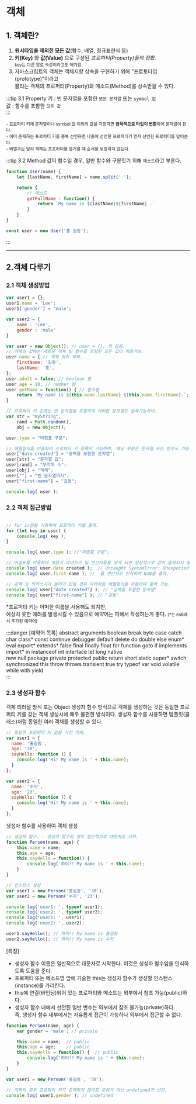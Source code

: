 # 객체

## 1. 객체란?
1. **원시타입을 제외한 모든 값**(함수, 배열, 정규표현식 등)
2. **키(Key)** 와 **값(Value)** 으로 구성된 *프로퍼티(Property)들의 집합*.<br /><small>key는 다른 말로 속성이라고도 애기함.</small>
3. 자바스크립트의 객체는 객체지향 상속을 구현하기 위해 "프로토타입(prototype)"이라고  
불리는 객체의 프로퍼티(Property)와 메소드(Method)를 상속받을 수 있다.
    
:::tip 3.1 Property
키 : 빈 문자열을 포함한 `모든 문자열` 또는 `symbol 값`  
값 : 함수를 포함한 `모든 값`  
:::

<small>- 프로퍼티 키에 문자열이나 symbol 값 이외의 값을 지정하면 **암묵적으로 타입이 변환**되어 문자열이 된다.</small>  
<small>- 이미 존재하는 프로퍼티 키를 중복 선언하면 나중에 선언한 프로퍼티가 먼저 선언한 프로퍼티를 덮어쓴다.</small>  
<small>- 배열과는 달리 객체는 프로퍼티를 열거할 때 순서를 보장하지 않는다.</small>

:::tip 3.2 Method
값이 함수일 경우, 일반 함수와 구분짓기 위해 `매소드`라고 부른다.  
```javascript
function User(name) {
    let [lastName, firstName] = name.split(' ');

    return {
        // 메소드
        getFullName : function() {
            return `My name is ${lastName}${firstName} .`
        }
    }
}

const user = new User('홍 길동');
```
:::

---

## 2.객체 다루기

### 2.1 객체 생성방법

```javascript
var user1 = {};
user1.name = 'Lee';
user1['gender'] = 'male';

var user2 = {
    name : 'Lee',
    gender : 'male'
}

var user = new Object(); // user = {}; 와 같음.
// 객체의 값에는 새로운 객체 및 함수를 포함한 모든 값이 적용가능.
user.name = { // 객체 하위 객체.
    firstName: '길동',
    lastName: '홍',
};
user.adult = false; // boolean 형
user.age = 18; // number 형
user.getName = function() { // 함수형.
    return `My name is ${this.name.lastName} ${this.name.firstName}.`;
}

// 프로퍼티 키 값에는 빈 문자열을 포함하여 어떠한 문자열도 등록가능하다.
var str = "myString",
    rand = Math.random(),
    obj = new Object();

user.type = "마침표 구문";

// 배열형식을 이용하여 프로퍼티 키 등록이 가능하며, 해당 부분은 문자열 또는 변수도 가능.
user["date created"] = "공백을 포함한 문자열";
user[str] = "문자열 값";
user[rand] = "무작위 수";
user[obj] = "객체";
user[""] = "빈 문자열까지";
user["first-name"] = "길동";

console.log( user );
```

### 2.2 객체 접근방법
```javascript

// for in문을 이용하여 프로퍼티 키를 출력.
for (let key in user) {
    console.log( key );
}

console.log( user.type ); //"마침표 구문";

// 마침표를 이용하여 적용시 띄어쓰기 및 연산자등을 넣게 되면 정상적으로 값이 출력되지 않고 문법 오류 출력.
console.log( user.date created );  // Uncaught SyntaxError: Unexpected identifier 'created'
console.log( user.first-name ); // -를 연산자로 인식하여 NaN을 출력.

// 공백 및 띄어쓰기가 들어가 있을 경우 아래처럼 배열형식을 이용하여 출력 가능.
console.log( user["date created"] ); // "공백을 포함한 문자열"
console.log( user["first-name"] ); // "길동"

```
*프로퍼티 키는 어떠한 이름을 사용해도 되지만,  
예상치 못한 에러를 발생시킬 수 있음으로 예약어는 피해서 작성하는게 좋다. <small>(*는 es6에서 추가된 예약어)</small>

:::danger [예약어 목록]
abstract  arguments boolean break byte case  catch char  class*  const continue  debugger
default delete  do double  else  enum* eval  export* extends*  false final finally float
for function  goto  if  implements import* in  instanceof  int interface let long  native  
new null package private protected public  return short static  super*  switch  synchronized 
this  throw throws  transient true try typeof  var void  volatile while with  yield  
:::  

### 2.3 생성자 함수
객체 리러털 방식 또는 Object 생성자 함수 방식으로 객체를 생성하는 것은 동일한 프로퍼티 키를 갖는 객체 생성시에 매우 불편한 방식이다.
생성자 함수를 사용하면 템플릿(클래스)처럼 동일한 여러 객채를 생성할 수 있다.
```javascript
// 동일한 프로퍼티 키 값을 가진 객체.
var user1 = {
  name: '홍길동',
  age: '38',
  sayHello: function () {
    console.log('Hi! My name is ' + this.name);
  }
};

var user2 = {
  name: '수지',
  age: '23',
  sayHello: function () {
    console.log('Hi! My name is ' + this.name);
  }
};
```

생성자 함수를 사용하여 객체 생성
```javascript
// 생성자 함수. - 생성자 함수의 경우 일반적으로 대문자로 시작.
function Person(name, age) {
    this.name = name;
    this.age = age;
    this.sayHello = function() {
        console.log('하이!! My name is ' + this.name);
    }
}

// 인스턴스 생성
var user1 = new Person('홍길동', '38');
var user2 = new Person('수지', '23');

console.log('user1: ', typeof user1);
console.log('user2: ', typeof user2);
console.log('user1: ', user1);
console.log('user2: ', user2);

user1.sayHello(); // 하이!! My name is 홍길동
user2.sayHello(); // 하이!! My name is 수지
```
[특징]
 - 생성자 함수 이름은 일반적으로 대문자로 시작한다. 이것은 생성자 함수임을 인식하도록 도움을 준다.
 - 프로퍼티 또는 메소드명 앞에 기술한 this는 생성자 함수가 생성할 인스턴스(instance)를 가리킨다.
 - this에 연결(바인딩)되어 있는 프로퍼티와 메소드는 외부에서 참조 가능(public)하다.
 - 생성자 함수 내에서 선언된 일반 변수는 외부에서 참조 불가능(private)하다. <br />즉, 생성자 함수 내부에서는 자유롭게 접근이 가능하나 외부에서 접근할 수 없다.

```javascript
function Person(name, age) {
    var gender = 'male'; // private

    this.name = name;  // public
    this.age = age;    // public
    this.sayHello = function() {  // public
        console.log('하이!! My name is ' + this.name);
    }
}

var user1 = new Person('홍길동', '38');

// 객체의 경우 프로퍼티 키가 존재하지 않아도 오류가 아닌 undefined가 선언.
console.log( user1.gender ); // undefined 
```

